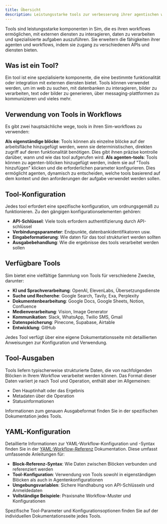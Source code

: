 ```yaml
---
title: Übersicht
description: Leistungsstarke tools zur verbesserung ihrer agentischen workflows
---
```



Tools sind leistungsstarke komponenten in Sim, die es ihren workflows ermöglichen, mit externen diensten zu interagieren, daten zu verarbeiten und spezialisierte aufgaben auszuführen. Sie erweitern die fähigkeiten ihrer agenten und workflows, indem sie zugang zu verschiedenen APIs und diensten bieten.

## Was ist ein Tool?

Ein tool ist eine spezialisierte komponente, die eine bestimmte funktionalität oder integration mit externen diensten bietet. Tools können verwendet werden, um im web zu suchen, mit datenbanken zu interagieren, bilder zu verarbeiten, text oder bilder zu generieren, über messaging-plattformen zu kommunizieren und vieles mehr.

## Verwendung von Tools in Workflows

Es gibt zwei hauptsächliche wege, tools in ihren Sim-workflows zu verwenden:

<Steps>
  <Step>
    <strong>Als eigenständige blöcke</strong>: Tools können als einzelne
    blöcke auf der arbeitsfläche hinzugefügt werden, wenn sie deterministischen, direkten zugriff auf deren
    funktionalität benötigen. Dies gibt ihnen präzise kontrolle darüber, wann und wie das tool
    aufgerufen wird.
  </Step>
  <Step>
    <strong>Als agenten-tools</strong>: Tools können zu agenten-blöcken hinzugefügt werden, indem
    sie auf "Tools hinzufügen" klicken und die erforderlichen parameter konfigurieren. Dies ermöglicht
    agenten, dynamisch zu entscheiden, welche tools basierend auf dem kontext und
    den anforderungen der aufgabe verwendet werden sollen.
  </Step>
</Steps>

## Tool-Konfiguration

Jedes tool erfordert eine spezifische konfiguration, um ordnungsgemäß zu funktionieren. Zu den gängigen konfigurationselementen gehören:

- **API-Schlüssel**: Viele tools erfordern authentifizierung durch API-schlüssel
- **Verbindungsparameter**: Endpunkte, datenbankidentifikatoren usw.
- **Eingabeformatierung**: Wie daten für das tool strukturiert werden sollten
- **Ausgabebehandlung**: Wie die ergebnisse des tools verarbeitet werden sollen

## Verfügbare Tools

Sim bietet eine vielfältige Sammlung von Tools für verschiedene Zwecke, darunter:

- **KI und Sprachverarbeitung**: OpenAI, ElevenLabs, Übersetzungsdienste
- **Suche und Recherche**: Google Search, Tavily, Exa, Perplexity
- **Dokumentenbearbeitung**: Google Docs, Google Sheets, Notion, Confluence
- **Medienverarbeitung**: Vision, Image Generator
- **Kommunikation**: Slack, WhatsApp, Twilio SMS, Gmail
- **Datenspeicherung**: Pinecone, Supabase, Airtable
- **Entwicklung**: GitHub

Jedes Tool verfügt über eine eigene Dokumentationsseite mit detaillierten Anweisungen zur Konfiguration und Verwendung.

## Tool-Ausgaben

Tools liefern typischerweise strukturierte Daten, die von nachfolgenden Blöcken in Ihrem Workflow verarbeitet werden können. Das Format dieser Daten variiert je nach Tool und Operation, enthält aber im Allgemeinen:

- Den Hauptinhalt oder das Ergebnis
- Metadaten über die Operation
- Statusinformationen

Informationen zum genauen Ausgabeformat finden Sie in der spezifischen Dokumentation jedes Tools.

## YAML-Konfiguration

Detaillierte Informationen zur YAML-Workflow-Konfiguration und -Syntax finden Sie in der [YAML-Workflow-Referenz](/yaml) Dokumentation. Diese umfasst umfassende Anleitungen für:

- **Block-Referenz-Syntax**: Wie Daten zwischen Blöcken verbunden und referenziert werden
- **Tool-Konfiguration**: Verwendung von Tools sowohl in eigenständigen Blöcken als auch in Agentenkonfigurationen  
- **Umgebungsvariablen**: Sichere Handhabung von API-Schlüsseln und Anmeldedaten
- **Vollständige Beispiele**: Praxisnahe Workflow-Muster und Konfigurationen

Spezifische Tool-Parameter und Konfigurationsoptionen finden Sie auf der individuellen Dokumentationsseite jedes Tools.
